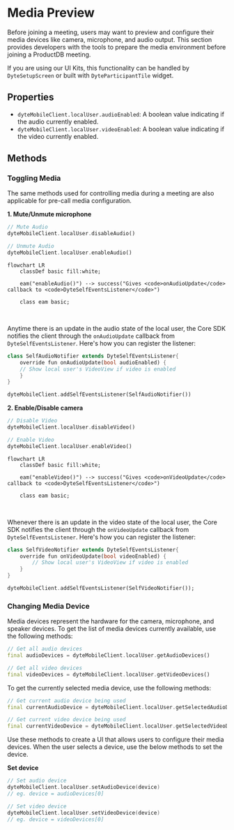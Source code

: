# Media Preview

Before joining a meeting, users may want to preview and configure their media devices like camera, microphone, and audio output.
This section provides developers with the tools to prepare the media environment before joining a ProductDB meeting.

If you are using our UI Kits, this functionality can be handled by `DyteSetupScreen` or built with `DyteParticipantTile` widget.

## Properties

- `dyteMobileClient.localUser.audioEnabled`: A <span className="tag-orange">boolean</span> value indicating if the audio currently enabled.
- `dyteMobileClient.localUser.videoEnabled`: A <span className="tag-orange">boolean</span> value indicating if the video currently enabled.

## Methods

### Toggling Media

The same methods used for controlling media during a meeting are also applicable for pre-call media configuration.

**1. Mute/Unmute microphone**

```dart
// Mute Audio
dyteMobileClient.localUser.disableAudio()

// Unmute Audio
dyteMobileClient.localUser.enableAudio()

```

```mermaid
flowchart LR
    classDef basic fill:white;

    eam("enableAudio()") --> success("Gives <code>onAudioUpdate</code> callback to <code>DyteSelfEventsListener</code>")

    class eam basic;
```

<br />

Anytime there is an update in the audio state of the local user, the Core SDK notifies the client through the `onAudioUpdate` callback
from `DyteSelfEventsListener`. Here's how you can register the listener:

```dart
class SelfAudioNotifier extends DyteSelfEventsListener{
    override fun onAudioUpdate(bool audioEnabled) {
    // Show local user's VideoView if video is enabled
    }
}

dyteMobileClient.addSelfEventsListener(SelfAudioNotifier())
```

**2. Enable/Disable camera**

```dart
// Disable Video
dyteMobileClient.localUser.disableVideo()

// Enable Video
dyteMobileClient.localUser.enableVideo()
```

```mermaid
flowchart LR
    classDef basic fill:white;

    eam("enableVideo()") --> success("Gives <code>onVideoUpdate</code> callback to <code>DyteSelfEventsListener</code>")

    class eam basic;
```

<br />

Whenever there is an update in the video state of the local user, the Core SDK notifies the client through the `onVideoUpdate` callback
from `DyteSelfEventsListener`. Here's how you can register the listener:

```dart
class SelfVideoNotifier extends DyteSelfEventsListener{
    override fun onVideoUpdate(bool videoEnabled) {
        // Show local user's VideoView if video is enabled
    }
}

dyteMobileClient.addSelfEventsListener(SelfVideoNotifier());
```

### Changing Media Device

Media devices represent the hardware for the camera, microphone, and speaker devices. To get the list of media devices currently
available, use the following methods:

```dart
// Get all audio devices
final audioDevices = dyteMobileClient.localUser.getAudioDevices()

// Get all video devices
final videoDevices = dyteMobileClient.localUser.getVideoDevices()
```

To get the currently selected media device, use the following methods:

```dart
// Get current audio device being used
final currentAudioDevice = dyteMobileClient.localUser.getSelectedAudioDevice()

// Get current video device being used
final currentVideoDevice = dyteMobileClient.localUser.getSelectedVideoDevice()
```

Use these methods to create a UI that allows users to configure their media devices. When the user selects a device, use the below methods to set the device.

**Set device**

```kotlin
// Set audio device
dyteMobileClient.localUser.setAudioDevice(device)
// eg. device = audioDevices[0]

// Set video device
dyteMobileClient.localUser.setVideoDevice(device)
// eg. device = videoDevices[0]
```
